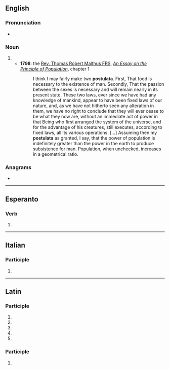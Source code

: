 ==English==

===Pronunciation===
* {{a|RP}} {{IPA|en|/pɒstjʊˈleɪtə/|/pɒstjʊˈlɑːtə/}}

===Noun===
{{head|en|noun form}}

# {{plural of|en|postulatum}}
#* '''1798''': the [[w:Thomas Robert Malthus|Rev. Thomas Robert Malthus FRS]], ''[[w:An Essay on the Principle of Population|An Essay on the Principle of Population]]'', chapter 1
#*: I think I may fairly make two '''postulata'''. First, That food is necessary to the existence of man. Secondly, That the passion between the sexes is necessary and will remain nearly in its present state. These two laws, ever since we have had any knowledge of mankind, appear to have been fixed laws of our nature, and, as we have not hitherto seen any alteration in them, we have no right to conclude that they will ever cease to be what they now are, without an immediate act of power in that Being who first arranged the system of the universe, and for the advantage of his creatures, still executes, according to fixed laws, all its various operations. […] Assuming then my '''postulata''' as granted, I say, that the power of population is indefinitely greater than the power in the earth to produce subsistence for man. Population, when unchecked, increases in a geometrical ratio.

===Anagrams===
* {{anagrams|en|a=aalopsttu|autoplast}}

----

==Esperanto==

===Verb===
{{eo-part}}

# {{eo-form of|postul|ata}}

----

==Italian==

===Participle===
{{head|it|past participle form|g=f-s}}

# {{feminine singular of|it|postulato}}

----

==Latin==

===Participle===
{{la-part-form|postulāta}}

# {{inflection of|la|postulātus||nom|f|s}}
# {{inflection of|la|postulātus||nom|n|p}}
# {{inflection of|la|postulātus||acc|n|p}}
# {{inflection of|la|postulātus||voc|f|s}}
# {{inflection of|la|postulātus||voc|n|p}}

===Participle===
{{la-part-form|postulātā}}

# {{inflection of|la|postulātus||abl|f|s}}